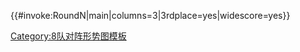 {{#invoke:RoundN|main|columns=3|3rdplace=yes|widescore=yes}}<noinclude>
{{Documentation}}
[[Category:8队对阵形势图模板]]
</noinclude>